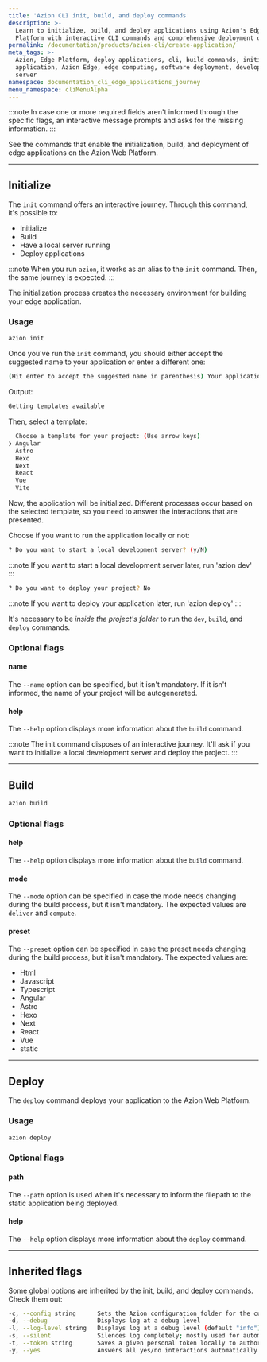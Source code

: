 ```yaml
---
title: 'Azion CLI init, build, and deploy commands'
description: >-
  Learn to initialize, build, and deploy applications using Azion's Edge
  Platform with interactive CLI commands and comprehensive deployment options.
permalink: /documentation/products/azion-cli/create-application/
meta_tags: >-
  Azion, Edge Platform, deploy applications, cli, build commands, initialize
  application, Azion Edge, edge computing, software deployment, development
  server
namespace: documentation_cli_edge_applications_journey
menu_namespace: cliMenuAlpha
---
```


:::note 
In case one or more required fields aren't informed through the specific flags, an interactive message prompts and asks for the missing information.
:::

See the commands that enable the initialization, build, and deployment of edge applications on the Azion Web Platform.

---

## Initialize

The `init` command offers an interactive journey. Through this command, it's possible to:

- Initialize 
- Build
- Have a local server running
- Deploy applications

:::note 
When you run `azion`, it works as an alias to the `init` command. Then, the same journey is expected.
:::

The initialization process creates the necessary environment for building your edge application.

### Usage

```sh
azion init
```

Once you've run the `init` command, you should either accept the suggested name to your application or enter a different one:

```sh 
(Hit enter to accept the suggested name in parenthesis) Your applications name:  (resilient_zeus) 
```

Output: 

```sh 
Getting templates available
```

Then, select a template: 

```sh
  Choose a template for your project: (Use arrow keys)
❯ Angular 
  Astro 
  Hexo 
  Next 
  React 
  Vue 
  Vite 
```

Now, the application will be initialized. Different processes occur based on the selected template, so you need to answer the interactions that are presented.

Choose if you want to run the application locally or not:

```sh
? Do you want to start a local development server? (y/N) 
```

:::note 
If you want to start a local development server later, run 'azion dev'
:::

```sh
? Do you want to deploy your project? No
```

:::note 
If you want to deploy your application later, run 'azion deploy'
:::

It's necessary to be *inside the project's folder* to run the `dev`, `build`, and `deploy` commands.


### Optional flags

#### name

The `--name` option can be specified, but it isn't mandatory. If it isn't informed, the name of your project will be autogenerated.

#### help

The `--help` option displays more information about the `build` command.

:::note 
The init command disposes of an interactive journey. It'll ask if you want to initialize a local development server and deploy the project.
:::

---

## Build

```bash
azion build
```

### Optional flags

#### help

The `--help` option displays more information about the `build` command.

#### mode

The `--mode` option can be specified in case the mode needs changing during the build process, but it isn't mandatory. The expected values are `deliver` and `compute`.

#### preset

The `--preset` option can be specified in case the preset needs changing during the build process, but it isn't mandatory. The expected values are:

- Html
- Javascript
- Typescript
- Angular
- Astro
- Hexo
- Next 
- React
- Vue
- static

---

## Deploy 

The `deploy` command deploys your application to the Azion Web Platform.

### Usage

```bash
azion deploy
```

### Optional flags

#### path 

The `--path` option is used when it's necessary to inform the filepath to the static application being deployed.

#### help

The `--help` option displays more information about the `deploy` command.

---

## Inherited flags
Some global options are inherited by the init, build, and deploy commands. Check them out:

```sh
-c, --config string      Sets the Azion configuration folder for the current command only, without changing persistent settings.
-d, --debug              Displays log at a debug level
-l, --log-level string   Displays log at a debug level (default "info")
-s, --silent             Silences log completely; mostly used for automation purposes
-t, --token string       Saves a given personal token locally to authorize CLI commands
-y, --yes                Answers all yes/no interactions automatically with yes
``` 



